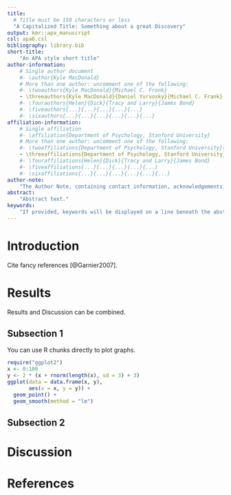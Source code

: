 ```yaml
---
title:
  # Title must be 150 characters or less
  "A Capitalized Title: Something about a great Discovery"
output: kmr::apa_manuscript
csl: apa6.csl
bibliography: library.bib
short-title:
    "An APA style short title"
author-information:
    # Single author document
    #- \author{Kyle MacDonald}
    # More than one author: uncomment one of the following:
    #- \twoauthors{Kyle MacDonald}{Michael C. Frank}
    - \threeauthors{Kyle MacDonald}{Daniel Yurvosky}{Michael C. Frank}
    #- \fourauthors{Helen}{Dick}{Tracy and Larry}{James Bond}
    #- \fiveauthors{...}{...}{...}{...}{...}
    #- \sixauthors{...}{...}{...}{...}{...}{...}
affiliation-information:
    # Single affiliation
    #- \affiliation{Department of Psychology, Stanford University}
    # More than one author: uncomment one of the following:
    #- \twoaffiliations{Department of Psychology, Stanford University}{Department of Psychology, Stanford University}
    - \threeaffiliations{Department of Psychology, Stanford University}{Department of Psychology, Stanford University}{Department of Psychology, Stanford University}
    #- \fouraffiliations{Helen}{Dick}{Tracy and Larry}{James Bond}
    #- \fiveaffiliations{...}{...}{...}{...}{...}
    #- \sixaffiliations{...}{...}{...}{...}{...}{...}
author-note:
    "The Author Note, containing contact information, acknowledgements, etc"
abstract: 
    "Abstract text."
keywords:
    "If provided, keywords will be displayed on a line beneath the abstract."
---
```


# Introduction {-}
Cite fancy references [@Garnier2007].

# Results 
Results and Discussion can be combined.

## Subsection 1 
You can use R chunks directly to plot graphs.

```r
require("ggplot2")
x <- 0:100
y <- 2 * (x + rnorm(length(x), sd = 3) + 3)
ggplot(data = data.frame(x, y), 
       aes(x = x, y = y)) + 
  geom_point() + 
  geom_smooth(method = "lm")
```

## Subsection 2 

# Discussion 

# References 
